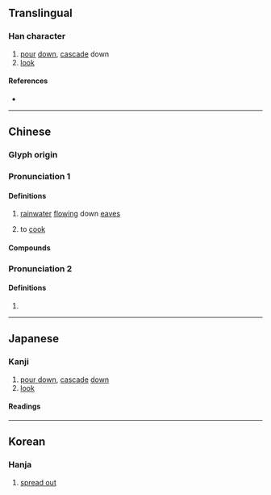 {{character info}}
==Translingual==

===Han character===
{{Han char|rn=85|rad=水|as=14|sn=17|four=34147|canj=ETOE|ids=⿰氵蒦}}

# [[pour]] [[down]], [[cascade]] down
# [[look]]

====References====
* {{Han ref|kx=0656.210|dkj=18517|dj=1067.050|hdz=31752.170|uh=6FE9|ud=28649|bh=C0E2|bd=49378}}

----

==Chinese==
{{zh-forms}}

===Glyph origin===
{{Han etym}}

===Pronunciation 1===
{{zh-pron
|m=huò,hù
|c=wok6,wu6
|mc=2
|oc=2
|ma=
|cat=
}}

====Definitions====
{{zh-hanzi}}

# {{zh-obsolete}} [[rainwater]] [[flow]]ing down [[eaves]]
# {{zh-obsolete}} to [[cook]]

====Compounds====
{{zh-der|布濩|柏濩|濩落}}

===Pronunciation 2===
{{zh-pron
|m=hù
|c=wu6
|mc=1
|oc=1
|ma=
|cat=
}}

====Definitions====
{{zh-hanzi}}

# {{rfdef|zh}}

----

==Japanese==

===Kanji===
{{ja-kanji|grade=|rs=水14}}

# [[pour down]], [[cascade]] [[down]]
# [[look]]

====Readings====
{{ja-readings
|goon=がく<ぐわく, ご
|kanon=かく<くわく, こ
|kanyoon=わく
}}

----

==Korean==

===Hanja===
{{ko-hanja|hangeul=호|eumhun=}}

# [[spread out]]